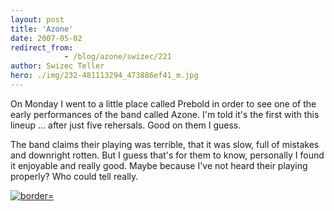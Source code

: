 ```yaml
---
layout: post
title: 'Azone'
date: 2007-05-02
redirect_from: 
            - /blog/azone/swizec/221
author: Swizec Teller
hero: ./img/232-481113294_473886ef41_m.jpg
---
```

On Monday I went to a little place called Prebold in order to see one of the early performances of the band called Azone. I'm told it's the first with this lineup ... after just five rehersals. Good on them I guess.

The band claims their playing was terrible, that it was slow, full of mistakes and downright rotten. But I guess that's for them to know, personally I found it enjoyable and really good. Maybe because I've not heard their playing properly? Who could tell really.

[![](./img/232-481113294_473886ef41_m.jpg "border=")](http://flickr.com/photos/7280946@N06/481113294/in/set-72157600167409474/)
